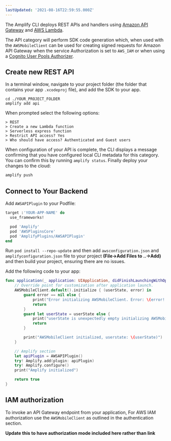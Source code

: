 ```yaml
---
lastUpdated: '2021-08-16T22:59:55.000Z'
---
```

The Amplify CLI deploys REST APIs and handlers using [Amazon API Gateway](http://docs.aws.amazon.com/apigateway/latest/developerguide/) and [AWS Lambda](http://docs.aws.amazon.com/lambda/latest/dg/).

The API category will perform SDK code generation which, when used with the `AWSMobileClient` can be used for creating signed requests for Amazon API Gateway when the service Authorization is set to `AWS_IAM` or when using a [Cognito User Pools Authorizer](https://docs.aws.amazon.com/apigateway/latest/developerguide/apigateway-integrate-with-cognito.html).

## Create new REST API

In a terminal window, navigate to your project folder (the folder that contains your app `.xcodeproj` file), and add the SDK to your app.

```console
cd ./YOUR_PROJECT_FOLDER
amplify add api
```

When prompted select the following options:

```console
> REST
> Create a new Lambda function
> Serverless express function
> Restrict API access? Yes
> Who should have access? Authenticated and Guest users
```

When configuration of your API is complete, the CLI displays a message confirming that you have configured local CLI metadata for this category. You can confirm this by running `amplify status`. Finally deploy your changes to the cloud:

```bash
amplify push
```

## Connect to Your Backend

Add `AWSAPIPlugin` to your Podfile:

```ruby
target :'YOUR-APP-NAME' do
  use_frameworks!

  pod 'Amplify'
  pod 'AWSPluginsCore'
  pod 'AmplifyPlugins/AWSAPIPlugin'
end
```

Run `pod install --repo-update` and then add `awsconfiguration.json` and `amplifyconfiguration.json` file to your project **(File->Add Files to ..->Add)** and then build your project, ensuring there are no issues.

Add the following code to your app:

```swift                                
func application(_ application: UIApplication, didFinishLaunchingWithOptions launchOptions: [UIApplication.LaunchOptionsKey: Any]?) -> Bool {
    // Override point for customization after application launch.
    AWSMobileClient.default().initialize { (userState, error) in
        guard error == nil else {
            print("Error initializing AWSMobileClient. Error: \(error!.localizedDescription)")
            return
        }
        guard let userState = userState else {
            print("userState is unexpectedly empty initializing AWSMobileClient")
            return
        }

        print("AWSMobileClient initialized, userstate: \(userState)")
    }

    // Amplify section
    let apiPlugin = AWSAPIPlugin()
    try! Amplify.add(plugin: apiPlugin)
    try! Amplify.configure()
    print("Amplify initialized")

    return true
}
```

## IAM authorization

To invoke an API Gateway endpoint from your application, For AWS IAM authorization use the `AWSMobileClient` as outlined in the authentication section.

**Update this to have authorization mode included here rather than link**
